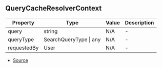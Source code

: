 ## QueryCacheResolverContext


| Property | Type | Value | Description |
| ----------- | ----------- | ----------- | ----------- |
| query | string | N/A | - |
| queryType | SearchQueryType \| any | N/A | - |
| requestedBy | User | N/A | - |


- [Source](https://github.com/Androz2091/discord-player/blob/a0c651a/packages/discord-player/src/utils/QueryCache.ts#L86)